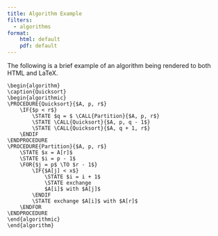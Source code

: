 ```yaml
---
title: Algorithm Example
filters:
  - algorithms
format:
    html: default
    pdf: default
---
```


The following is a brief example of an algorithm being rendered to both HTML and LaTeX.

```.algorithm
\begin{algorithm}
\caption{Quicksort}
\begin{algorithmic}
\PROCEDURE{Quicksort}{$A, p, r$}
    \IF{$p < r$} 
        \STATE $q = $ \CALL{Partition}{$A, p, r$}
        \STATE \CALL{Quicksort}{$A, p, q - 1$}
        \STATE \CALL{Quicksort}{$A, q + 1, r$}
    \ENDIF
\ENDPROCEDURE
\PROCEDURE{Partition}{$A, p, r$}
    \STATE $x = A[r]$
    \STATE $i = p - 1$
    \FOR{$j = p$ \TO $r - 1$}
        \IF{$A[j] < x$}
            \STATE $i = i + 1$
            \STATE exchange
            $A[i]$ with $A[j]$
        \ENDIF
        \STATE exchange $A[i]$ with $A[r]$
    \ENDFOR
\ENDPROCEDURE
\end{algorithmic}
\end{algorithm}
```